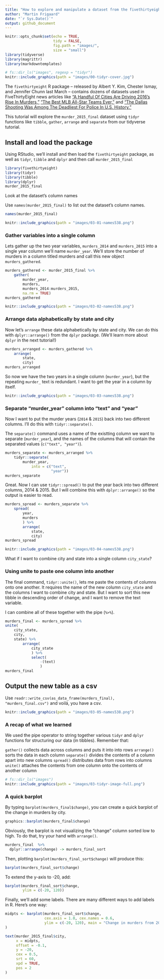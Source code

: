 ```yaml
---
title: "How to explore and manipulate a dataset from the fivethirtyeight package in R"
author: "Martin Frigaard"
date: "`r Sys.Date()`"
output: github_document
---
```


```r
knitr::opts_chunk$set(echo = TRUE,
                      tidy = FALSE,
                      fig.path = "images/",
                      size = "small")
library(tidyverse)
library(magrittr)
library(markdowntemplates)
```

```r
# fs::dir_ls("images", regexp = "tidyr")
knitr::include_graphics(path = "images/00-tidyr-cover.jpg")
```



The `fivethirtyeight` R package – released by Albert Y. Kim, Chester Ismay, and Jennifer Chunn last March – contains dozens of datasets used in FiveThirtyEight news articles like [“A Handful Of Cities Are Driving 2016’s Rise In Murders,”](https://fivethirtyeight.com/features/a-handful-of-cities-are-driving-2016s-rise-in-murders/) [“The Best MLB All-Star Teams Ever,”](https://fivethirtyeight.com/features/the-best-mlb-all-star-teams-ever/) and [“The Dallas Shooting Was Among The Deadliest For Police In U.S. History.”](https://fivethirtyeight.com/features/the-dallas-shooting-was-among-the-deadliest-for-police-in-u-s-history/) 

This tutorial will explore the `murder_2015_final` dataset using `tidyr` functions like `tibble`, `gather`, `arrange` and `separate` from our tidyverse tutorial.

## Install and load the package

Using RStudio, we’ll install and then load the `fivethirtyeight` package, as well as `tidyr`, `tibble` and `dplyr` and then call `murder_2015_final`


```r
library(fivethirtyeight)
library(tidyr)
library(tibble)
library(dplyr)
murder_2015_final
```


Look at the dataset’s column names

Use `names(murder_2015_final)` to list out the dataset’s column names.

```r
names(murder_2015_final)
```

```r
knitr::include_graphics(path = "images/03-01-names538.png")
```


### Gather variables into a single column

Lets gather up the two year variables, `murders_2014` and `murders_2015` into a single year column we’ll name `murder_year`. We’ll store the number of murders in a column titled murders and call this new object `murders_gathered`.

```r
murders_gathered <- murder_2015_final %>% 
    gather(
        murder_year,
        murders,
        murders_2014:murders_2015,
        na.rm = TRUE)
murders_gathered
```

```r
knitr::include_graphics(path = "images/03-02-names538.png")
```


### Arrange data alphabetically by state and city

Now let’s `arrange` these data alphabetically by state and city. We can do this with `dplyr::arrange()` from the `dplyr` package. (We’ll learn more about `dplyr` in the next tutorial!)


```r
murders_arranged <- murders_gathered %>% 
    arrange(
        state, 
        city)
murders_arranged
```

So now we have the two years in a single column (`murder_year`), but the repeating `murder_` text is redundant. I want to get the year in a column by itself.

```r
knitr::include_graphics(path = "images/03-03-names538.png")
```

### Separate “murder_year” column into “text” and “year”

Now I want to put the murder years (`2014` & `2015`) back into two different columns. I’ll do this with `tidyr::separate()`.

The `separate()` command uses a name of the existting column we want to separate (`murder_year`), and the names of the columns that will contain the separated values (`c("text", "year")`).

```r
murders_separate <- murders_arranged %>%
    tidyr::separate(
        murder_year,
            into = c("text", 
                     "year"))
murders_separate
```

Great. Now I can use `tidyr::spread()` to put the year back into two different columns, 2014 & 2015. But I will combine this with `dplyr::arrange()` so the output is easier to read.

```r
murders_spread <- murders_separate %>% 
    spread(
        year,
        murders
        ) %>% 
        arrange(
            state,
            city)
murders_spread
```

```r
knitr::include_graphics(path = "images/03-04-names538.png")
```

What if I want to combine city and state into a single column `city_state`?

### Using unite to paste one column into another

The final command, `tidyr::unite()`, lets me paste the contents of columns onto one another. It requires the name of the new column `city_state` and the columns I want to combine city and state. But I want to sort this new tibble in descending order of change, and I want to remove the text variable.

I can combine all of these together with the pipe (`%>%`).

```r
murders_final <- murders_spread %>%
unite(
    city_state, 
    city, 
    state) %>% 
        arrange(
            city_state
            ) %>% 
            select(
                -(text)
                )
murders_final
```

## Output the new table as a csv

Use `readr::write_csv(as_data_frame(murders_final), "murders_final.csv")` and voilá, you have a csv.

```r
knitr::include_graphics(path = "images/03-05-names538.png")
```

### A recap of what we learned

We used the pipe operator to string together various `tidyr` and `dplyr` functions for structuring our data (in tibbles). Remember that:

`gather()` collects data across columns and puts it into into rows
`arrange()` sorts the data in each column
`separate()` divides the contents of a column apart into new columns
`spread()` distributes data from rows into columns
`unite()` attaches the contents from one column onto the contents of another column


```r
# fs::dir_ls("images")
knitr::include_graphics(path = "images/03-tidyr-image-full.png")
```

### A quick barplot

By typing `barplot(murders_final$change)`, you can create a quick barplot of the change in murders by city.

```r
graphics::barplot(murders_final$change)
```

Obviously, the barplot is not visualizing the “change” column sorted low to high. To do that, try your hand with `arrange()`.

```r
murders_final  %>% 
  dplyr::arrange(change) -> murders_final_sort
```

Then, plotting `barplot(murders_final_sort$change)` will produce this:

```r
barplot(murders_final_sort$change)
```

To extend the y-axis to -20, add:

```r
barplot(murders_final_sort$change,
        ylim = c(-20, 120))
```


Finally, we’ll add some labels. There are many different ways to add labels in R. Here’s one way:


```r
midpts <- barplot(murders_final_sort$change,
                  cex.axis = 1.0, cex.names = 0.6,
                  ylim = c(-20, 120), main = "Change in murders from 2014 to 2015"
)

text(murder_2015_final$city,
     x = midpts,
     offset = -0.1,
     y = -20,
     cex = 0.5,
     srt = 60,
     xpd = TRUE,
     pos = 2
) 
```

